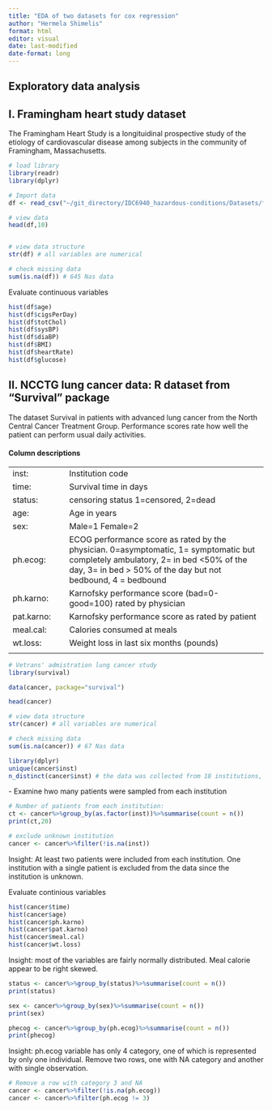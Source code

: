 ```yaml
---
title: "EDA of two datasets for cox regression"
author: "Hermela Shimelis"
format: html
editor: visual
date: last-modified
date-format: long
---
```


## Exploratory data analysis

## I. **Framingham heart study dataset**

The Framingham Heart Study is a longituidinal prospective study of the etiology of cardiovascular disease among subjects in the community of Framingham, Massachusetts.

```r
# load library
library(readr)
library(dplyr)
```

```r

# Import data
df <- read_csv("~/git_directory/IDC6940_hazardous-conditions/Datasets/framingham.csv")

```

```r
# view data
head(df,10)


# view data structure 
str(df) # all variables are numerical

# check missing data
sum(is.na(df)) # 645 Nas data

```

Evaluate continuous variables

```r
hist(df$age)
hist(df$cigsPerDay)
hist(df$totChol)
hist(df$sysBP)
hist(df$diaBP)
hist(df$BMI)
hist(df$heartRate)
hist(df$glucose)

```

## II. NCCTG lung cancer data: R dataset from "Survival" package

The dataset Survival in patients with advanced lung cancer from the North Central Cancer Treatment Group. Performance scores rate how well the patient can perform usual daily activities.

#### Column descriptions

|            |                                                                                                                                                                                                    |
|:---------------|:-------------------------------------------------------|
| inst:      | Institution code                                                                                                                                                                                   |
| time:      | Survival time in days                                                                                                                                                                              |
| status:    | censoring status 1=censored, 2=dead                                                                                                                                                                |
| age:       | Age in years                                                                                                                                                                                       |
| sex:       | Male=1 Female=2                                                                                                                                                                                    |
| ph.ecog:   | ECOG performance score as rated by the physician. 0=asymptomatic, 1= symptomatic but completely ambulatory, 2= in bed \<50% of the day, 3= in bed \> 50% of the day but not bedbound, 4 = bedbound |
| ph.karno:  | Karnofsky performance score (bad=0-good=100) rated by physician                                                                                                                                    |
| pat.karno: | Karnofsky performance score as rated by patient                                                                                                                                                    |
| meal.cal:  | Calories consumed at meals                                                                                                                                                                         |
| wt.loss:   | Weight loss in last six months (pounds)                                                                                                                                                            |
|            |                                                                                                                                                                                                    |

```r
# Vetrans' admistration lung cancer study
library(survival)

data(cancer, package="survival")

head(cancer)
```

```r

# view data structure 
str(cancer) # all variables are numerical

# check missing data
sum(is.na(cancer)) # 67 Nas data
```

```r
library(dplyr)
unique(cancer$inst)
n_distinct(cancer$inst) # the data was collected from 18 institutions, and an unknown institution.

```

\- Examine hwo many patients were sampled from each institution

```r

# Number of patients from each institution:
ct <- cancer%>%group_by(as.factor(inst))%>%summarise(count = n())
print(ct,20)

# exclude unknown institution
cancer <- cancer%>%filter(!is.na(inst))
```

Insight: At least two patients were included from each institution. One institution with a single patient is excluded from the data since the institution is unknown.

Evaluate continious variables

```r
hist(cancer$time)
hist(cancer$age)
hist(cancer$ph.karno)
hist(cancer$pat.karno)
hist(cancer$meal.cal)
hist(cancer$wt.loss)


```

Insight: most of the variables are fairly normally distributed. Meal calorie appear to be right skewed.

```r
status <- cancer%>%group_by(status)%>%summarise(count = n())
print(status)

sex <- cancer%>%group_by(sex)%>%summarise(count = n())
print(sex)

phecog <- cancer%>%group_by(ph.ecog)%>%summarise(count = n())
print(phecog)

```

Insight: ph.ecog variable has only 4 category, one of which is represented by only one individual. Remove two rows, one with NA category and another with single observation.

```r
# Remove a row with category 3 and NA
cancer <- cancer%>%filter(!is.na(ph.ecog))
cancer <- cancer%>%filter(ph.ecog != 3)
```
